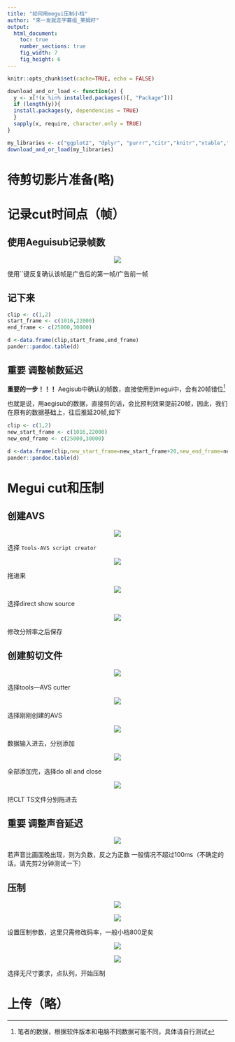 ```yaml
---
title: "如何用megui压制小档"
author: "来一发就走字幕组_莱姆籽"
output:
  html_document:
    toc: true
    number_sections: true
    fig_width: 7
    fig_height: 6
---
```


```r
knitr::opts_chunk$set(cache=TRUE, echo = FALSE)

download_and_or_load <- function(x) {
  y <- x[!(x %in% installed.packages()[, "Package"])]
  if (length(y)){
  install.packages(y, dependencies = TRUE)
  }
  sapply(x, require, character.only = TRUE)
}

my_libraries <- c("ggplot2", "dplyr", "purrr","citr","knitr","xtable","pander")
download_and_or_load(my_libraries)
```



# 待剪切影片准备(略)

# 记录cut时间点（帧） 

## 使用Aeguisub记录帧数

<p align="center"><img src="https://i.imgur.com/tWwMvDe.jpg" /></p>


使用``键反复确认该帧是广告后的第一帧/广告前一帧

## 记下来


```r
clip <- c(1,2)
start_frame <- c(1016,22000)
end_frame <- c(25000,30000)

d <-data.frame(clip,start_frame,end_frame)
pander::pandoc.table(d)
```

## **重要** 调整帧数延迟

**重要的一步！！！** Aegisub中确认的帧数，直接使用到megui中，会有20帧错位^[笔者的数据，根据软件版本和电脑不同数据可能不同，具体请自行测试]

也就是说，用aegisub的数据，直接剪的话，会比预判效果提前20帧，因此，我们在原有的数据基础上，往后推延20帧,如下
```r
clip <- c(1,2)
new_start_frame <- c(1016,22000)
new_end_frame <- c(25000,30000)

d <-data.frame(clip,new_start_frame=new_start_frame+20,new_end_frame=new_end_frame+20,delay=20)
pander::pandoc.table(d)
```

# Megui cut和压制

## 创建AVS

<p align="center"><img src="https://i.imgur.com/STeDifj.png" /></p>

选择 `Tools-AVS script creator` 

<p align="center"><img src="https://i.imgur.com/IIRbmns.png" /></p>

拖进来

<p align="center"><img src="https://i.imgur.com/q28B9af.png" /></p>

选择direct show source

<p align="center"><img src="https://i.imgur.com/vRVzuBR.png" /></p>

修改分辨率之后保存

## 创建剪切文件

<p align="center"><img src="https://i.imgur.com/jSQszLW.png" /></p>

选择tools—AVS cutter

<p align="center"><img src="https://i.imgur.com/Rx9950w.png" /></p>

选择刚刚创建的AVS

<p align="center"><img src="https://i.imgur.com/twcPk5u.png" /></p>

数据输入进去，分别添加

<p align="center"><img src="https://i.imgur.com/77ZxV4C.png" /></p>

全部添加完，选择do all and close

<p align="center"><img src="https://imgur.com/1WNr6XQ.png" /></p>

把CLT  TS文件分别拖进去

## **重要** 调整声音延迟

<p align="center"><img src="https://i.imgur.com/htn5Lo0.png" /></p>

若声音比画面晚出现，则为负数，反之为正数
一般情况不超过100ms（不确定的话，请先剪2分钟测试一下）

## 压制

<p align="center"><img src="https://i.imgur.com/fXujvTk.png" /></p>

<p align="center"><img src="https://i.imgur.com/9MijMZg.png" /></p>

设置压制参数，这里只需修改码率，一般小档800足矣

<p align="center"><img src="https://i.imgur.com/5LX1E2u.png" /></p>

<p align="center"><img src="https://i.imgur.com/GSne6wV.png" /></p>

选择无尺寸要求，点队列，开始压制

# 上传（略）
